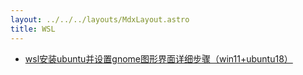 ```yaml
---
layout: ../../../layouts/MdxLayout.astro
title: WSL
---
```


- [wsl安装ubuntu并设置gnome图形界面详细步骤（win11+ubuntu18）](https://blog.csdn.net/m0_51194302/article/details/127891929)